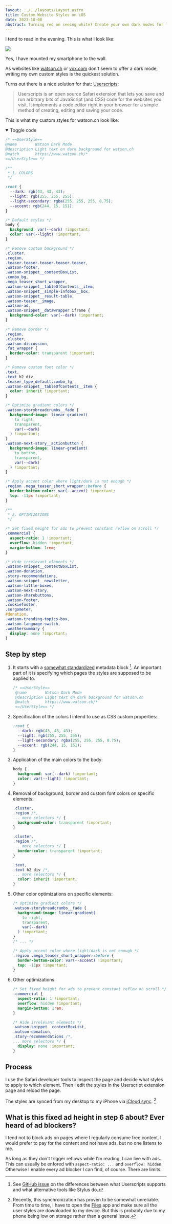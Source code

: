 ```yaml
---
layout: ../../layouts/Layout.astro
title: Custom Website Styles on iOS
date: 2023-10-08
abstract: Turning red on seeing white? Create your own dark modes for light websites.
---
```


I tend to read in the evening. This is what I look like:

[![](https://media.giphy.com/media/t6lAk9EJRLKajKTc3O/giphy.gif)](https://giphy.com/gifs/natgeochannel-season-1-nat-geo-valley-of-the-boom-t6lAk9EJRLKajKTc3O)

Yes, I have mounted my smartphone to the wall.

As websites like [watson.ch](https://www.watson.ch) or [vox.com](https://www.vox.com) don't seem to offer a dark mode, writing my own custom styles is the quickest solution.

Turns out there is a nice solution for that: [Userscripts](https://github.com/quoid/userscripts):

> Userscripts is an open source Safari extension that lets you save and run arbitrary bits of JavaScript (and CSS) code for the websites you visit. It implements a code editor right in your browser for a simple method of creating, editing and saving your code.

This is what my custom styles for watson.ch look like:

<details open>
	<summary>Toggle code</summary>

```css
/* ==UserStyle==
@name        Watson Dark Mode
@description Light text on dark background for watson.ch
@match       https://www.watson.ch/*
==/UserStyle== */

/**
 * 1. COLORS
 */

:root {
  --dark: rgb(43, 43, 43);
  --light: rgb(255, 255, 255);
  --light-secondary: rgba(255, 255, 255, 0.75);
  --accent: rgb(244, 15, 151);
}

/* Default styles */
body {
  background: var(--dark) !important;
  color: var(--light) !important;
}

/* Remove custom background */
.cluster,
.region,
.teaser.teaser.teaser.teaser.teaser,
.watson-footer,
.watson-snippet__contextBoxList,
.combo_bg,
.mega_teaser_short_wrapper,
.watson-snippet__tableOfContents__item,
.watson-snippet__simple-infobox__box,
.watson-snippet__result-table,
.watson-teaser__image,
.watson-ad,
.watson-snippet__datawrapper iframe {
  background-color: var(--dark) !important;
}

/* Remove border */
.region,
.cluster,
.watson-discussion,
.fat_wrapper {
  border-color: transparent !important;
}

/* Remove custom font color */
.text,
.text h2 div,
.teaser_type_default.combo_fg,
.watson-snippet__tableOfContents__item {
  color: inherit !important;
}

/* Optimize gradient colors */
.watson-storybreadcrumbs__fade {
  background-image: linear-gradient(
    to right,
    transparent,
    var(--dark)
  ) !important;
}
.watson-next-story__actionbutton {
  background-image: linear-gradient(
    to bottom,
    transparent,
    var(--dark)
  ) !important;
}

/* Apply accent color where light/dark is not enough */
.region .mega_teaser_short_wrapper::before {
  border-bottom-color: var(--accent) !important;
  top: -11px !important;
}

/**
 * 2. OPTIMIZATIONS
 */

/* Set fixed height for ads to prevent constant reflow on scroll */
.commercial {
  aspect-ratio: 1 !important;
  overflow: hidden !important;
  margin-bottom: 1rem;
}

/* Hide irrelevant elements */
.watson-snippet__contextBoxList,
.watson-donation,
.story-recommendations,
.watson-snippet__newsletter,
.watson-little-boxes,
.watson-next-story,
.watson-sharebuttons,
.watson-footer,
.cookiefooter,
.sorgometer,
#donation,
.watson-trending-topics-box,
.watson-language-switch,
.weathersummary {
  display: none !important;
}
```

</details>

## Step by step

1. It starts with a [somewhat standardized](https://github.com/openstyles/stylus/wiki/Writing-UserCSS) metadata block [^1]. An important part of it is specifying which pages the styles are supposed to be applied to.

   ```css
   /* ==UserStyle==
    @name        Watson Dark Mode
    @description Light text on dark background for watson.ch
    @match       https://www.watson.ch/*
    ==/UserStyle== */
   ```

2. Specification of the colors I intend to use as CSS custom properties:

   ```css
   :root {
     --dark: rgb(43, 43, 43);
     --light: rgb(255, 255, 255);
     --light-secondary: rgba(255, 255, 255, 0.75);
     --accent: rgb(244, 15, 151);
   }
   ```

3. Application of the main colors to the body:

   ```css
   body {
     background: var(--dark) !important;
     color: var(--light) !important;
   }
   ```

4. Removal of background, border and custom font colors on specific elements:

   ```css
   .cluster,
   .region /*,
   ... more selectors */ {
     background-color: transparent !important;
   }

   .cluster,
   .region /*,
   ... more selectors */ {
     border-color: transparent !important;
   }

   .text,
   .text h2 div /*,
   ... more selectors */ {
     color: inherit !important;
   }
   ```

5. Other color optimizations on specific elements:

   ```css
   /* Optimize gradient colors */
   .watson-storybreadcrumbs__fade {
     background-image: linear-gradient(
       to right,
       transparent,
       var(--dark)
     ) !important;
   }
   /* ... */

   /* Apply accent color where light/dark is not enough */
   .region .mega_teaser_short_wrapper::before {
     border-bottom-color: var(--accent) !important;
     top: -11px !important;
   }
   ```

6. Other optimizations

   ```css
   /* Set fixed height for ads to prevent constant reflow on scroll */
   .commercial {
     aspect-ratio: 1 !important;
     overflow: hidden !important;
     margin-bottom: 1rem;
   }

   /* Hide irrelevant elements */
   .watson-snippet__contextBoxList,
   .watson-donation,
   .story-recommendations /*,
   ... more selectors */ {
     display: none !important;
   }
   ```

## Process

I use the Safari developer tools to inspect the page and decide what styles to apply to which element. Then I edit the styles in the Userscript extension page and reload the page.

The styles are synced from my desktop to my iPhone via [iCloud sync](https://github.com/quoid/userscripts#usage). [^2]

## What is this fixed ad height in step 6 about? Ever heard of ad blockers?

I tend not to block ads on pages where I regularly consume free content. I would prefer to pay for the content and not have ads, but no one listens to me.

As long as they don't trigger reflows while I'm reading, I can live with ads. This can usually be enfored with `aspect-ratio: ...` and `overflow: hidden`. Otherwise I enable every ad blocker I can find, of course. There are limits.

[^1]: See [GitHub issue](https://github.com/quoid/userscripts/issues/215) on the differences between what Userscripts supports and what alternative tools like Stylus do.
[^2]: Recently, this synchronization has proven to be somewhat unreliable. From time to time, I have to open the [Files](https://support.apple.com/en-us/HT206481) app and make sure all the user styles are downloaded to my device. But this is probably due to my phone being low on storage rather than a general issue.
